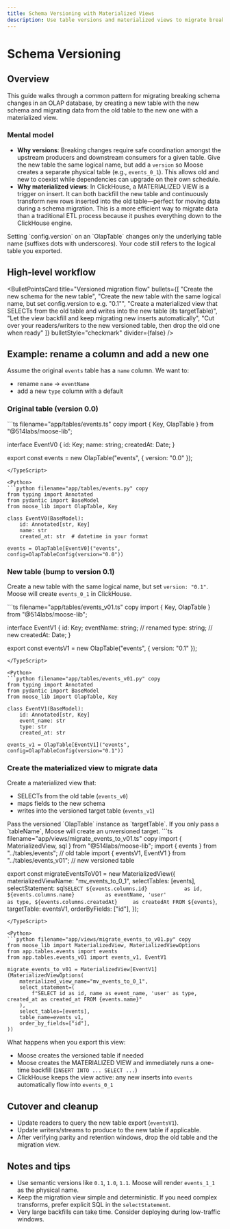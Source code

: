 ```yaml
---
title: Schema Versioning with Materialized Views
description: Use table versions and materialized views to migrate breaking schema changes safely
---
```



# Schema Versioning

<LanguageSwitcher />

## Overview
This guide walks through a common pattern for migrating breaking schema changes in an OLAP database, by creating a new table with the new schema and migrating data from the old table to the new one with a materialized view.

### Mental model

- **Why versions**: Breaking changes require safe coordination amongst the upstream producers and downstream consumers for a given table. Give the new table the same logical name, but add a `version` so Moose creates a separate physical table (e.g., `events_0_1`). This allows old and new to coexist while dependencies can upgrade on their own schedule.
- **Why materialized views**: In ClickHouse, a MATERIALIZED VIEW is a trigger on insert. It can both backfill the new table and continuously transform new rows inserted into the old table—perfect for moving data during a schema migration. This is a more efficient way to migrate data than a traditional ETL process because it pushes everything down to the ClickHouse engine.

<Callout type="info">
Setting `config.version` on an `OlapTable` changes only the underlying table name (suffixes dots with underscores). Your code still refers to the logical table you exported.
</Callout>

## High-level workflow

<BulletPointsCard
  title="Versioned migration flow"
  bullets={[
    "Create the new schema for the new table",
    "Create the new table with the same logical name, but set config.version to e.g. \"0.1\"",
    "Create a materialized view that SELECTs from the old table and writes into the new table (its targetTable)",
    "Let the view backfill and keep migrating new inserts automatically",
    "Cut over your readers/writers to the new versioned table, then drop the old one when ready"
  ]}
  bulletStyle="checkmark"
  divider={false}
/>

## Example: rename a column and add a new one

Assume the original `events` table has a `name` column. We want to:
- rename `name` → `eventName`
- add a new `type` column with a default

### Original table (version 0.0)

<TypeScript>
```ts filename="app/tables/events.ts" copy
import { Key, OlapTable } from "@514labs/moose-lib";

interface EventV0 {
  id: Key<string>;
  name: string;
  createdAt: Date;
}

export const events = new OlapTable<EventV0>("events", { version: "0.0" });
```
</TypeScript>

<Python>
```python filename="app/tables/events.py" copy
from typing import Annotated
from pydantic import BaseModel
from moose_lib import OlapTable, Key

class EventV0(BaseModel):
    id: Annotated[str, Key]
    name: str
    created_at: str  # datetime in your format

events = OlapTable[EventV0]("events", config=OlapTableConfig(version="0.0"))
```
</Python>

### New table (bump to version 0.1)

Create a new table with the same logical name, but set `version: "0.1"`. Moose will create `events_0_1` in ClickHouse.

<TypeScript>
```ts filename="app/tables/events_v01.ts" copy
import { Key, OlapTable } from "@514labs/moose-lib";

interface EventV1 {
  id: Key<string>;
  eventName: string; // renamed
  type: string;      // new
  createdAt: Date;
}

export const eventsV1 = new OlapTable<EventV1>("events", { version: "0.1" });
```
</TypeScript>

<Python>
```python filename="app/tables/events_v01.py" copy
from typing import Annotated
from pydantic import BaseModel
from moose_lib import OlapTable, Key

class EventV1(BaseModel):
    id: Annotated[str, Key]
    event_name: str
    type: str
    created_at: str

events_v1 = OlapTable[EventV1]("events", config=OlapTableConfig(version="0.1"))
```
</Python>

### Create the materialized view to migrate data

Create a materialized view that:
- SELECTs from the old table (`events_v0`)
- maps fields to the new schema
- writes into the versioned target table (`events_v1`)

<Callout type="warning">
Pass the versioned `OlapTable` instance as `targetTable`. If you only pass a `tableName`, Moose will create an unversioned target.
</Callout>

<TypeScript>
```ts filename="app/views/migrate_events_to_v01.ts" copy
import { MaterializedView, sql } from "@514labs/moose-lib";
import { events } from "../tables/events";        // old table
import { eventsV1, EventV1 } from "../tables/events_v01";  // new versioned table

export const migrateEventsToV01 = new MaterializedView<EventV1>({
  materializedViewName: "mv_events_to_0_1",
  selectTables: [events],
  selectStatement: sql`
    SELECT
      ${events.columns.id}            as id,
      ${events.columns.name}          as eventName,
      'user'                          as type,
      ${events.columns.createdAt}     as createdAt
    FROM ${events}
  `,
  targetTable: eventsV1,
  orderByFields: ["id"],
});
```
</TypeScript>

<Python>
```python filename="app/views/migrate_events_to_v01.py" copy
from moose_lib import MaterializedView, MaterializedViewOptions
from app.tables.events import events
from app.tables.events_v01 import events_v1, EventV1

migrate_events_to_v01 = MaterializedView[EventV1](MaterializedViewOptions(
    materialized_view_name="mv_events_to_0_1",
    select_statement=(
        f"SELECT id as id, name as event_name, 'user' as type, created_at as created_at FROM {events.name}"
    ),
    select_tables=[events],
    table_name=events_v1,
    order_by_fields=["id"],
))
```
</Python>

What happens when you export this view:
- Moose creates the versioned table if needed
- Moose creates the MATERIALIZED VIEW and immediately runs a one-time backfill (`INSERT INTO ... SELECT ...`)
- ClickHouse keeps the view active: any new inserts into `events` automatically flow into `events_0_1`

## Cutover and cleanup

- Update readers to query the new table export (`eventsV1`).
- Update writers/streams to produce to the new table if applicable.
- After verifying parity and retention windows, drop the old table and the migration view.

## Notes and tips

- Use semantic versions like `0.1`, `1.0`, `1.1`. Moose will render `events_1_1` as the physical name.
- Keep the migration view simple and deterministic. If you need complex transforms, prefer explicit SQL in the `selectStatement`.
- Very large backfills can take time. Consider deploying during low-traffic windows.


